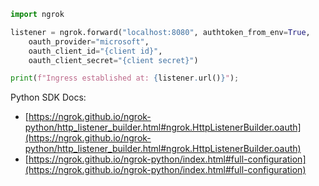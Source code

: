 ```python
import ngrok

listener = ngrok.forward("localhost:8080", authtoken_from_env=True,
    oauth_provider="microsoft",
    oauth_client_id="{client id}",
    oauth_client_secret="{client secret}")

print(f"Ingress established at: {listener.url()}");
```

Python SDK Docs:

- [https://ngrok.github.io/ngrok-python/http_listener_builder.html#ngrok.HttpListenerBuilder.oauth](https://ngrok.github.io/ngrok-python/http_listener_builder.html#ngrok.HttpListenerBuilder.oauth)
- [https://ngrok.github.io/ngrok-python/index.html#full-configuration](https://ngrok.github.io/ngrok-python/index.html#full-configuration)
